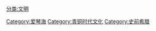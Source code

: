 [[分类:文明|分类:文明]]
[[Category:爱琴海|Category:爱琴海]]
[[Category:青铜时代文化|Category:青铜时代文化]]
[[Category:史前希腊|Category:史前希腊]]